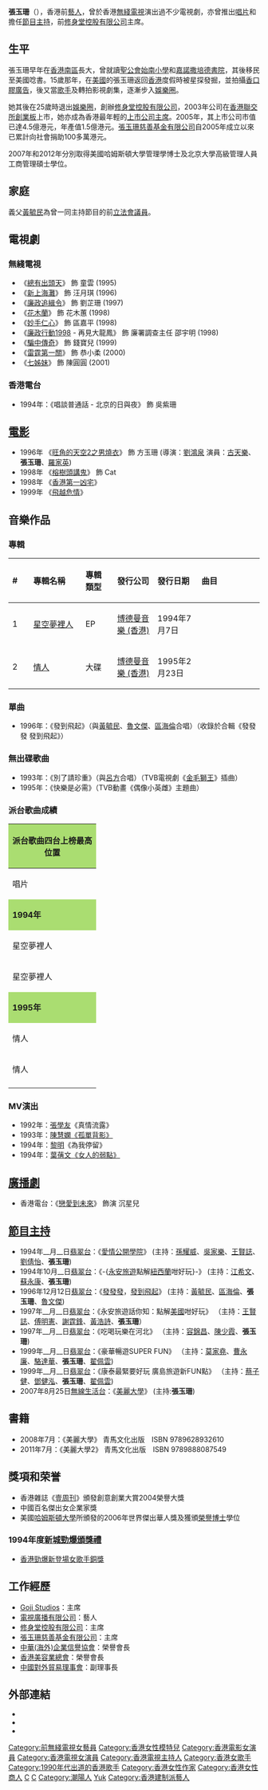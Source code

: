 {{Otheruses|other=名为張玉珊的其他人物|张鸣珂}}
{{藝人
| 类型 = 女藝人
| 图片 = 張玉珊.jpg
| 圖片簡介 = [[DBC數碼電台|DBC數碼電台]]《越界傾情》訪問
| 姓名 = 張玉珊
| 羅馬拼音 = Cheung Yuk Shan
| 英文名 = Shirley Cheung
| 原名 = 
| 別名 = 
| 國籍 = {{CNHK}}
| 籍貫 = 廣東陸豐大安鎮
| 出生日期 = {{birth_date_and_age|1974|11|8}}
| 出生地點 = {{BHKG}}
| 逝世日期 = 
| 逝世地點 = 
| 教育程度 = [[北京大學|北京大學]]高級管理人員工商管理碩士<br>美國哈姆斯頓大學管理學博士
| 母校 = [[聖公會始南小學|聖公會始南小學]]<br>[[嘉諾撒培德書院|嘉諾撒培德書院]]
| 唱片公司 = [[博德曼音樂_(香港)|BMG]]（1994 - 1995年）
| 官方網站 = 
| imdb = 6382415
| 活躍年代 = 1994年–2001年
}}

'''張玉珊'''（{{bd|1974年|11月8日}}），香港前[[藝人|藝人]]，曾於香港[[無綫電視|無綫電視]]演出過不少電視劇，亦曾推出[[唱片|唱片]]和擔任[[節目|節目]][[主持|主持]]，前[[修身堂控股有限公司|修身堂控股有限公司]]主席。

== 生平 ==
張玉珊早年在[[香港|香港]][[南區_(香港)|南區]]長大，曾就讀[[聖公會始南小學|聖公會始南小學]]和[[嘉諾撒培德書院|嘉諾撒培德書院]]，其後移民至美國唸書。15歲那年，在[[美國|美國]]的張玉珊返回[[香港|香港]]度假時被星探發掘，並拍攝[[香口膠|香口膠]][[廣告|廣告]]，後又當[[歌手|歌手]]及轉拍影視劇集，逐漸步入[[娛樂圈|娛樂圈]]。

她其後在25歲時退出[[娛樂圈|娛樂圈]]，創辦[[修身堂控股有限公司|修身堂控股有限公司]]，2003年公司在[[香港聯交所|香港聯交所]][[香港創業板|創業板]]上市，她亦成為香港最年輕的[[上市公司|上市公司]][[主席|主席]]。2005年，其上市公司市值已達4.5億港元，年產值1.5億港元。[[張玉珊慈善基金有限公司|張玉珊慈善基金有限公司]]自2005年成立以來已累計向社會捐助100多萬港元。

2007年和2012年分別取得美國哈姆斯頓大學管理學博士及北京大學高級管理人員工商管理碩士學位。

== 家庭 ==
義父[[黃毓民|黃毓民]]為曾一同主持節目的前[[香港立法會|立法會議員]]。

==電視劇==
===無綫電視===
*《[[總有出頭天_(無綫電視劇)|總有出頭天]]》 飾 童雲 (1995)
*《[[新上海灘_(無綫電視劇)|新上海灘]]》 飾 汪月琪 (1996)
*《[[廉政追緝令|廉政追緝令]]》 飾 劉芷珊 (1997)
*《[[花木蘭_(1998年電視劇)|花木蘭]]》 飾 花木蕙 (1998)
*《[[妙手仁心|妙手仁心]]》 飾 區嘉平 (1998)
*《[[廉政行動1998|廉政行動1998]] - 再見大龍鳳》 飾 廉署調查主任 邵宇明 (1998)
*《[[騙中傳奇|騙中傳奇]]》 飾 錢寶兒 (1999)
*《[[雷霆第一關|雷霆第一關]]》 飾 恭小柔 (2000)
*《[[七姊妹_(電視劇)|七姊妹]]》 飾 陳圓圓 (2001)

===香港電台===
*1994年：《唱談普通話 - 北京的日與夜》 飾 吳紫珊

==[[電影|電影]]==
*1996年 《[[旺角的天空2之男燒衣|旺角的天空2之男燒衣]]》 飾 方玉珊 (導演：[[劉鴻泉|劉鴻泉]] 演員：[[古天樂|古天樂]]、'''張玉珊'''、[[羅家英|羅家英]])
*1998年 《[[榕樹頭講鬼|榕樹頭講鬼]]》 飾 Cat
*1998年 《[[香港第一凶宅|香港第一凶宅]]》  
*1999年 《[[飛越危情|飛越危情]]》 

==音樂作品==
===專輯===
{| class="wikitable"
!align="left" width="50px"| #
!align="left" width="200px"| 專輯名稱
!align="left" width="90px"| 專輯類型
!align="left" width="130px"| 發行公司
!align="left" width="120px"| 發行日期
!align="left" width="250px"| 曲目
|-
! 1
! [[星空夢裡人|星空夢裡人]]
| EP
| [[博德曼音樂_(香港)|博德曼音樂 (香港)]]
| 1994年7月7日
| {{hidden|  曲目|
# 星空夢裡人
# 剪
# 開始愛一個人
# 中間分界
# 剪（Remix）}}
|-
! 2
! [[情人_(張玉珊專輯)|情人]]
| 大碟
| [[博德曼音樂_(香港)|博德曼音樂 (香港)]]
| 1995年2月23日
| {{hidden|  曲目|
# 迷惘
# 從情人變知己
# 教堂外的婚禮
# 都市清溪
# 想得太痴
# 有心（[[范振鋒|范振鋒]]合唱）
# 開始愛一個人
# 從情人變知己（Valentine's Version）
# 星空夢裡人Remix
# 中間分界}}
|}

===單曲===
*1996年：《發到飛起》（與[[黃毓民|黃毓民]]、[[魯文傑|魯文傑]]、[[區海倫|區海倫]]合唱）（收錄於合輯《發發發 發到飛起》）

===無出碟歌曲===
*1993年：《別了請珍重》（與[[呂方|呂方]]合唱）（TVB電視劇《[[金毛獅王_(電視劇)|金毛獅王]]》插曲）
*1995年：《快樂是必需》（TVB動畫《偶像小英雌》主題曲）

===派台歌曲成績===
{| class="wikitable" cellpadding="1"
|-
! style="background:#AADD71" colspan="7" | '''派台歌曲四台上榜最高位置'''
|-
| width="160"| 唱片 || width="160"| 歌曲 || width="50"| 903 || width="50"| RTHK || width="50"| 997 || width="50"| TVB || width="280"| 備註
|-
! style="background:#AADD71" colspan="7" | '''1994年'''
|-
| 星空夢裡人 || 星空夢裡人 || / || 11 || / || / || OT：[[Wink_(日本组合)|Wink]] ~ 咲き誇れ愛しさよ
|-
| 星空夢裡人 || 剪 || - || / || / || / || 
|-
! style="background:#AADD71" colspan="7" | '''1995年'''
|-
| 情人 || 迷惘 || / || - || / || 10 || 原唱者為[[郭小霖|郭小霖]]
|-
| 情人 || 從情人變知己 || / || 10 || / || / || 另派Valentine 版
|-
|}

===MV演出===
*1992年：[[張學友|張學友]]《真情流露》
*1993年：[[陳慧嫻|陳慧嫻]][https://www.youtube.com/watch?v=klUlAhduAIQ 《孤單背影》] {{Wayback|url=https://www.youtube.com/watch?v=klUlAhduAIQ |date=20210830001840 }}
*1994年：[[黎明|黎明]]《為我停留》
*1994年：[[葉蒨文|葉蒨文]][https://www.youtube.com/watch?v=KhbZV111-Hs 《女人的弱點》] {{Wayback|url=https://www.youtube.com/watch?v=KhbZV111-Hs |date=20210808144733 }}

==[[廣播劇|廣播劇]]==
*香港電台：《[[戀愛到未來|戀愛到未來]]》 飾演 沉星兒

==[[節目|節目]][[主持|主持]]==
*1994年__月__日[[翡翠台|翡翠台]]：《[[愛情公開學院|愛情公開學院]]》 (主持：[[孫耀威|孫耀威]]、[[吳家樂|吳家樂]]、[[王賢誌|王賢誌]]、[[劉倩怡|劉倩怡]]、'''張玉珊''')
*1994年10月__日[[翡翠台|翡翠台]]：《-{[[永安旅遊|永安旅遊]]點解[[紐西蘭|紐西蘭]]咁好玩}-》 (主持：[[江希文|江希文]]、[[蘇永康|蘇永康]]、'''張玉珊''')
*1996年12月12日[[翡翠台|翡翠台]]：《[[發發發|發發發]]，[[發到飛起|發到飛起]]》 (主持：[[黃毓民|黃毓民]]、[[區海倫|區海倫]]、'''張玉珊'''、[[魯文傑|魯文傑]]) 
*1997年__月__日[[翡翠台|翡翠台]]：《永安旅遊話你知：點解[[美國|美國]]咁好玩》 （主持：[[王賢誌|王賢誌]]、[[傅明憲|傅明憲]]、[[謝霆鋒|謝霆鋒]]、[[黃浩詩|黃浩詩]]、'''張玉珊'''）
*1997年__月__日[[翡翠台|翡翠台]]：《吃喝玩樂在河北》 （主持：[[容錦昌|容錦昌]]、[[陳少霞|陳少霞]]、'''張玉珊''')
*1999年__月__日[[翡翠台|翡翠台]]：《豪華暢遊SUPER FUN》 （主持：[[莫家堯|莫家堯]]、[[曹永廉|曹永廉]]、[[駱達華|駱達華]]、'''張玉珊'''、[[翟佩雲|翟佩雲]])
*1999年__月__日[[翡翠台|翡翠台]]：《康泰最緊要好玩 廣島旅遊新FUN點》 （主持：[[蔡子健|蔡子健]]、[[鄧健泓|鄧健泓]]、'''張玉珊'''、[[翟佩雲|翟佩雲]])
*2007年8月25日[[無線生活台|無線生活台]]：《[[美麗大學|美麗大學]]》 (主持:'''張玉珊''')

==書籍==
*2008年7月：《美麗大學》 青馬文化出版　ISBN 9789628932610
*2011年7月：《美麗大學2》 青馬文化出版　ISBN 9789888087549

==獎項和荣誉==
* 香港雜誌《[[壹周刊|壹周刊]]》頒發創意創業大賞2004榮譽大獎
* 中國百名傑出女企業家獎
* 美國[[哈姆斯頓大學|哈姆斯頓大學]]所頒發的2006年世界傑出華人獎及獲頒[[榮譽博士|榮譽博士]]學位

===1994年度[[新城勁爆頒獎禮|新城勁爆頒獎禮]]===
*[[香港勁爆新登場女歌手|香港勁爆新登場女歌手]][[銅獎|銅獎]] 

==工作經歷==
*[[Goji_Studios|Goji Studios]]：主席
*[[無綫電視|電視廣播有限公司]]：藝人
*[[修身堂控股有限公司|修身堂控股有限公司]]：主席
*[[張玉珊慈善基金有限公司|張玉珊慈善基金有限公司]]：主席
*[[中華(海外)企業信譽協會|中華(海外)企業信譽協會]]：榮譽會長
*[[香港美容業總會|香港美容業總會]]：榮譽會長
*[[中國對外貿易理事會|中國對外貿易理事會]]：副理事長

==外部連結==
* {{Sinaweibo|shirleycheungyukshan}}
* {{instagram|shirley_msc}}
* {{hkmdb name|11756}}

{{DEFAULTSORT:Cheung}}

[[Category:前無綫電視女藝員|Category:前無綫電視女藝員]]
[[Category:香港女性模特兒|Category:香港女性模特兒]]
[[Category:香港電影女演員|Category:香港電影女演員]]
[[Category:香港電視女演員|Category:香港電視女演員]]
[[Category:香港電視主持人|Category:香港電視主持人]]
[[Category:香港女歌手|Category:香港女歌手]]
[[Category:1990年代出道的香港歌手|Category:1990年代出道的香港歌手]]
[[Category:香港女性作家|Category:香港女性作家]]
[[Category:香港女性商人|Category:香港女性商人]]
[[Category:嘉諾撒培德書院校友|C]]
[[Category:北京大學校友|C]]
[[Category:潮陽人|Category:潮陽人]]
[[Category:張姓|Yuk]]
[[Category:香港建制派藝人|Category:香港建制派藝人]]